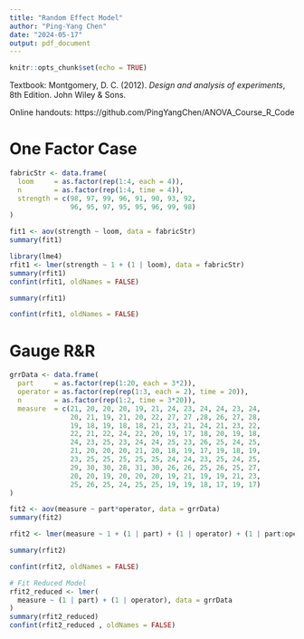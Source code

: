 ```yaml
---
title: "Random Effect Model"
author: "Ping-Yang Chen"
date: "2024-05-17"
output: pdf_document
---
```


```r
knitr::opts_chunk$set(echo = TRUE)
```

Textbook: Montgomery, D. C. (2012). *Design and analysis of experiments*, 8th Edition. John Wiley & Sons.

Online handouts: https://github.com/PingYangChen/ANOVA_Course_R_Code


# One Factor Case

```r
fabricStr <- data.frame(
  loom     = as.factor(rep(1:4, each = 4)),
  n        = as.factor(rep(1:4, time = 4)),
  strength = c(98, 97, 99, 96, 91, 90, 93, 92,
               96, 95, 97, 95, 95, 96, 99, 98)
)
```

```r
fit1 <- aov(strength ~ loom, data = fabricStr)
summary(fit1)
```

```r
library(lme4)
rfit1 <- lmer(strength ~ 1 + (1 | loom), data = fabricStr)
summary(rfit1)
confint(rfit1, oldNames = FALSE)
```

```r
summary(rfit1)
```

```r
confint(rfit1, oldNames = FALSE)
```


# Gauge R&R

```r
grrData <- data.frame(
  part     = as.factor(rep(1:20, each = 3*2)),
  operator = as.factor(rep(rep(1:3, each = 2), time = 20)),
  n        = as.factor(rep(1:2, time = 3*20)),
  measure  = c(21, 20, 20, 20, 19, 21, 24, 23, 24, 24, 23, 24,
               20, 21, 19, 21, 20, 22, 27, 27 ,28, 26, 27, 28,
               19, 18, 19, 18, 18, 21, 23, 21, 24, 21, 23, 22,
               22, 21, 22, 24, 22, 20, 19, 17, 18, 20, 19, 18,
               24, 23, 25, 23, 24, 24, 25, 23, 26, 25, 24, 25,
               21, 20, 20, 20, 21, 20, 18, 19, 17, 19, 18, 19,
               23, 25, 25, 25, 25, 25, 24, 24, 23, 25, 24, 25,
               29, 30, 30, 28, 31, 30, 26, 26, 25, 26, 25, 27,
               20, 20, 19, 20, 20, 20, 19, 21, 19, 19, 21, 23,
               25, 26, 25, 24, 25, 25, 19, 19, 18, 17, 19, 17)
)
```


```r
fit2 <- aov(measure ~ part*operator, data = grrData)
summary(fit2)
```

```r
rfit2 <- lmer(measure ~ 1 + (1 | part) + (1 | operator) + (1 | part:operator), data = grrData)
```


```r
summary(rfit2)
```

```r
confint(rfit2, oldNames = FALSE)
```



```r
# Fit Reduced Model
rfit2_reduced <- lmer(
  measure ~ (1 | part) + (1 | operator), data = grrData
)
summary(rfit2_reduced)
confint(rfit2_reduced , oldNames = FALSE)
```


